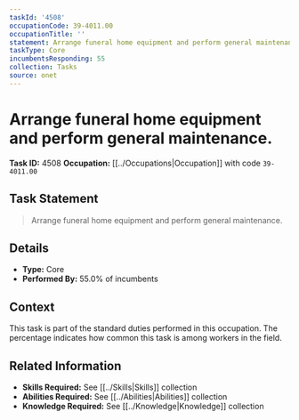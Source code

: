 ```yaml
---
taskId: '4508'
occupationCode: 39-4011.00
occupationTitle: ''
statement: Arrange funeral home equipment and perform general maintenance.
taskType: Core
incumbentsResponding: 55
collection: Tasks
source: onet
---
```

# Arrange funeral home equipment and perform general maintenance.

**Task ID:** 4508
**Occupation:** [[../Occupations|Occupation]] with code `39-4011.00`

## Task Statement

> Arrange funeral home equipment and perform general maintenance.

## Details

- **Type:** Core
- **Performed By:** 55.0% of incumbents

## Context

This task is part of the standard duties performed in this occupation. The percentage indicates how common this task is among workers in the field.

## Related Information

- **Skills Required:** See [[../Skills|Skills]] collection
- **Abilities Required:** See [[../Abilities|Abilities]] collection
- **Knowledge Required:** See [[../Knowledge|Knowledge]] collection
